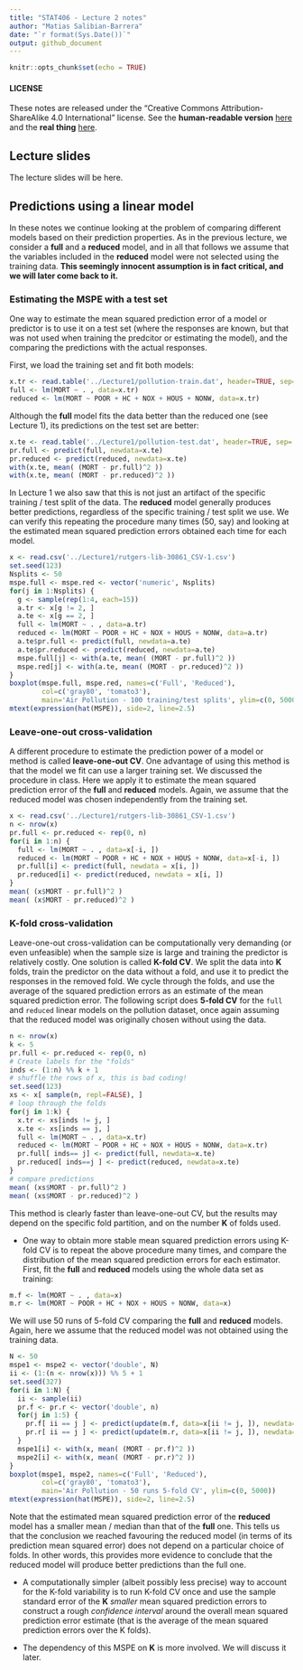```yaml
---
title: "STAT406 - Lecture 2 notes"
author: "Matias Salibian-Barrera"
date: "`r format(Sys.Date())`"
output: github_document
---
```


```r
knitr::opts_chunk$set(echo = TRUE)
```

#### LICENSE
These notes are released under the 
"Creative Commons Attribution-ShareAlike 4.0 International" license. 
See the **human-readable version** [here](https://creativecommons.org/licenses/by-sa/4.0/)
and the **real thing** [here](https://creativecommons.org/licenses/by-sa/4.0/legalcode). 

## Lecture slides

The lecture slides will be here.

## Predictions using a linear model

In these notes we continue looking at the problem of 
comparing different models based on their 
prediction properties. As in the previous lecture, we consider 
a **full** and a **reduced** model, and in all that follows we assume that the
variables included in the **reduced** model were not selected using the training data. 
**This seemingly innocent assumption is in fact critical, and we will later come back to it.**


### Estimating the MSPE with a test set

One way to estimate the mean squared prediction error of a 
model or predictor is to use it on a test set (where the
responses are known, but that was not used when training the
predcitor or estimating the model), and the comparing the
predictions with the actual responses. 

First, we load the training set and fit both models:
```r
x.tr <- read.table('../Lecture1/pollution-train.dat', header=TRUE, sep=',')
full <- lm(MORT ~ . , data=x.tr)
reduced <- lm(MORT ~ POOR + HC + NOX + HOUS + NONW, data=x.tr)
```
Although the **full** model fits the data better than the
reduced one (see Lecture 1), its predictions on the test set are better:
```r
x.te <- read.table('../Lecture1/pollution-test.dat', header=TRUE, sep=',')
pr.full <- predict(full, newdata=x.te)
pr.reduced <- predict(reduced, newdata=x.te)
with(x.te, mean( (MORT - pr.full)^2 ))
with(x.te, mean( (MORT - pr.reduced)^2 ))
```
In Lecture 1 we also saw that 
this is not just an artifact of the specific
training / test split of the data. The **reduced**
model generally produces better predictions, 
regardless of the specific training / test
split we use. We can verify this repeating 
the procedure many times (50, say) and looking
at the estimated mean squared prediction errors
obtained each time for each model. 

```r
x <- read.csv('../Lecture1/rutgers-lib-30861_CSV-1.csv')
set.seed(123)
Nsplits <- 50
mspe.full <- mspe.red <- vector('numeric', Nsplits)
for(j in 1:Nsplits) {
  g <- sample(rep(1:4, each=15))
  a.tr <- x[g != 2, ]
  a.te <- x[g == 2, ]
  full <- lm(MORT ~ . , data=a.tr)
  reduced <- lm(MORT ~ POOR + HC + NOX + HOUS + NONW, data=a.tr)
  a.te$pr.full <- predict(full, newdata=a.te)
  a.te$pr.reduced <- predict(reduced, newdata=a.te)
  mspe.full[j] <- with(a.te, mean( (MORT - pr.full)^2 ))
  mspe.red[j] <- with(a.te, mean( (MORT - pr.reduced)^2 ))
}
boxplot(mspe.full, mspe.red, names=c('Full', 'Reduced'), 
        col=c('gray80', 'tomato3'), 
        main='Air Pollution - 100 training/test splits', ylim=c(0, 5000))
mtext(expression(hat(MSPE)), side=2, line=2.5)
```


### Leave-one-out cross-validation

A different procedure to estimate the prediction power
of a model or method is called **leave-one-out CV**. 
One advantage of using this method is that 
the model we fit can use a larger training set.
We discussed the procedure in class. Here
we apply it to estimate the mean squared
prediction error of the **full** and **reduced**
models. Again, we assume that the reduced model 
was chosen independently from the training set.
```r
x <- read.csv('../Lecture1/rutgers-lib-30861_CSV-1.csv')
n <- nrow(x)
pr.full <- pr.reduced <- rep(0, n)
for(i in 1:n) {
  full <- lm(MORT ~ . , data=x[-i, ])
  reduced <- lm(MORT ~ POOR + HC + NOX + HOUS + NONW, data=x[-i, ])
  pr.full[i] <- predict(full, newdata = x[i, ])
  pr.reduced[i] <- predict(reduced, newdata = x[i, ])
}
mean( (x$MORT - pr.full)^2 )
mean( (x$MORT - pr.reduced)^2 )
```

### K-fold cross-validation

Leave-one-out cross-validation can be computationally 
very demanding (or even unfeasible) when the sample size
is large and training the predictor is relatively costly. 
One solution is called **K-fold CV**. We split the data
into **K** folds, train the predictor on the data without
a fold, and use it to predict the responses 
in the removed fold. We cycle through the folds, and
use the average of the squared prediction errors as
an estimate of the mean squared prediction error.
The following script does **5-fold CV** for the 
`full` and `reduced` linear models on the
pollution dataset, once again assuming that the reduced model 
was originally chosen without using the data.
```r
n <- nrow(x)
k <- 5
pr.full <- pr.reduced <- rep(0, n)
# Create labels for the "folds"
inds <- (1:n) %% k + 1 
# shuffle the rows of x, this is bad coding!
set.seed(123)
xs <- x[ sample(n, repl=FALSE), ]
# loop through the folds
for(j in 1:k) {
  x.tr <- xs[inds != j, ]
  x.te <- xs[inds == j, ]
  full <- lm(MORT ~ . , data=x.tr)
  reduced <- lm(MORT ~ POOR + HC + NOX + HOUS + NONW, data=x.tr)
  pr.full[ inds== j] <- predict(full, newdata=x.te)
  pr.reduced[ inds==j ] <- predict(reduced, newdata=x.te)
}
# compare predictions
mean( (xs$MORT - pr.full)^2 )
mean( (xs$MORT - pr.reduced)^2 )
```
This method is clearly faster than leave-one-out CV, but
the results may depend on the specific fold partition,
and on the number **K** of folds used. 

* One way to obtain more stable mean squared prediction errors 
using K-fold CV is to repeat the above procedure
many times, and compare the distribution of the
mean squared prediction errors for each estimator.
First, fit the **full** and **reduced** models using the
whole data set as training:
```r
m.f <- lm(MORT ~ . , data=x)
m.r <- lm(MORT ~ POOR + HC + NOX + HOUS + NONW, data=x)
```
We will use 50 runs of 5-fold CV comparing the **full** and **reduced** models.
Again, here we assume that the reduced model was not obtained
using the training data. 
```r
N <- 50
mspe1 <- mspe2 <- vector('double', N)
ii <- (1:(n <- nrow(x))) %% 5 + 1
set.seed(327)
for(i in 1:N) {
  ii <- sample(ii)
  pr.f <- pr.r <- vector('double', n)
  for(j in 1:5) {
    pr.f[ ii == j ] <- predict(update(m.f, data=x[ii != j, ]), newdata=x[ii==j,])
    pr.r[ ii == j ] <- predict(update(m.r, data=x[ii != j, ]), newdata=x[ii==j,])
  }
  mspe1[i] <- with(x, mean( (MORT - pr.f)^2 ))
  mspe2[i] <- with(x, mean( (MORT - pr.r)^2 ))
}  
boxplot(mspe1, mspe2, names=c('Full', 'Reduced'), 
        col=c('gray80', 'tomato3'), 
        main='Air Pollution - 50 runs 5-fold CV', ylim=c(0, 5000))
mtext(expression(hat(MSPE)), side=2, line=2.5)
```

Note that the estimated mean squared prediction 
error of the **reduced** model has a smaller mean / median
than that of the **full** one. This tells us that
the conclusion we reached favouring the reduced model 
(in terms of its prediction mean squared error) does
not depend on a particular choice of folds. In other
words, this provides more evidence to conclude that
the reduced model will produce better predictions
than the full one. 

* A computationally simpler (albeit possibly less precise) way
to account for the K-fold variability is to run 
K-fold CV once and 
use the sample standard error of the
**K** *smaller* mean squared prediction errors to
construct a rough *confidence interval* around
the overall mean squared prediction error estimate (that is
the average of the mean squared prediction errors
over the K folds).

* The dependency of this MSPE on **K** is more involved.
We will discuss it later. 
